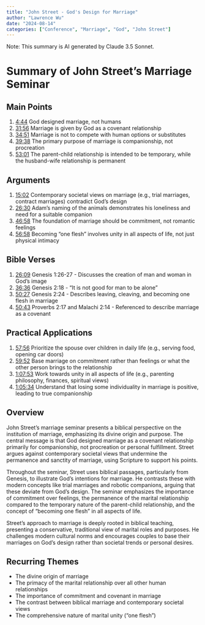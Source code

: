 ```yaml
---
title: "John Street - God's Design for Marriage"
author: "Lawrence Wu"    
date: "2024-08-14"
categories: ["Conference", "Marriage", "God", "John Street"]
---
```


Note: This summary is AI generated by Claude 3.5 Sonnet.

# Summary of John Street's Marriage Seminar

## Main Points

1. [4:44](https://www.youtube.com/watch?v=SMrCnTZUYS8&t=284s) God designed marriage, not humans
2. [31:56](https://www.youtube.com/watch?v=SMrCnTZUYS8&t=1916s) Marriage is given by God as a covenant relationship
3. [34:51](https://www.youtube.com/watch?v=SMrCnTZUYS8&t=2091s) Marriage is not to compete with human options or substitutes
4. [39:38](https://www.youtube.com/watch?v=SMrCnTZUYS8&t=2378s) The primary purpose of marriage is companionship, not procreation
5. [53:01](https://www.youtube.com/watch?v=SMrCnTZUYS8&t=3181s) The parent-child relationship is intended to be temporary, while the husband-wife relationship is permanent

## Arguments

1. [15:02](https://www.youtube.com/watch?v=SMrCnTZUYS8&t=902s) Contemporary societal views on marriage (e.g., trial marriages, contract marriages) contradict God's design
2. [26:30](https://www.youtube.com/watch?v=SMrCnTZUYS8&t=1590s) Adam's naming of the animals demonstrates his loneliness and need for a suitable companion
3. [46:58](https://www.youtube.com/watch?v=SMrCnTZUYS8&t=2818s) The foundation of marriage should be commitment, not romantic feelings
4. [56:58](https://www.youtube.com/watch?v=SMrCnTZUYS8&t=3418s) Becoming "one flesh" involves unity in all aspects of life, not just physical intimacy

## Bible Verses

1. [26:09](https://www.youtube.com/watch?v=SMrCnTZUYS8&t=1569s) Genesis 1:26-27 - Discusses the creation of man and woman in God's image
2. [36:36](https://www.youtube.com/watch?v=SMrCnTZUYS8&t=2196s) Genesis 2:18 - "It is not good for man to be alone"
3. [50:27](https://www.youtube.com/watch?v=SMrCnTZUYS8&t=3027s) Genesis 2:24 - Describes leaving, cleaving, and becoming one flesh in marriage
4. [50:43](https://www.youtube.com/watch?v=SMrCnTZUYS8&t=3043s) Proverbs 2:17 and Malachi 2:14 - Referenced to describe marriage as a covenant

## Practical Applications

1. [57:56](https://www.youtube.com/watch?v=SMrCnTZUYS8&t=3476s) Prioritize the spouse over children in daily life (e.g., serving food, opening car doors)
2. [59:52](https://www.youtube.com/watch?v=SMrCnTZUYS8&t=3592s) Base marriage on commitment rather than feelings or what the other person brings to the relationship
3. [1:07:53](https://www.youtube.com/watch?v=SMrCnTZUYS8&t=4073s) Work towards unity in all aspects of life (e.g., parenting philosophy, finances, spiritual views)
4. [1:05:34](https://www.youtube.com/watch?v=SMrCnTZUYS8&t=3934s) Understand that losing some individuality in marriage is positive, leading to true companionship

## Overview

John Street's marriage seminar presents a biblical perspective on the institution of marriage, emphasizing its divine origin and purpose. The central message is that God designed marriage as a covenant relationship primarily for companionship, not procreation or personal fulfillment. Street argues against contemporary societal views that undermine the permanence and sanctity of marriage, using Scripture to support his points.

Throughout the seminar, Street uses biblical passages, particularly from Genesis, to illustrate God's intentions for marriage. He contrasts these with modern concepts like trial marriages and robotic companions, arguing that these deviate from God's design. The seminar emphasizes the importance of commitment over feelings, the permanence of the marital relationship compared to the temporary nature of the parent-child relationship, and the concept of "becoming one flesh" in all aspects of life.

Street's approach to marriage is deeply rooted in biblical teaching, presenting a conservative, traditional view of marital roles and purposes. He challenges modern cultural norms and encourages couples to base their marriages on God's design rather than societal trends or personal desires.

## Recurring Themes

- The divine origin of marriage
- The primacy of the marital relationship over all other human relationships
- The importance of commitment and covenant in marriage
- The contrast between biblical marriage and contemporary societal views
- The comprehensive nature of marital unity ("one flesh")
